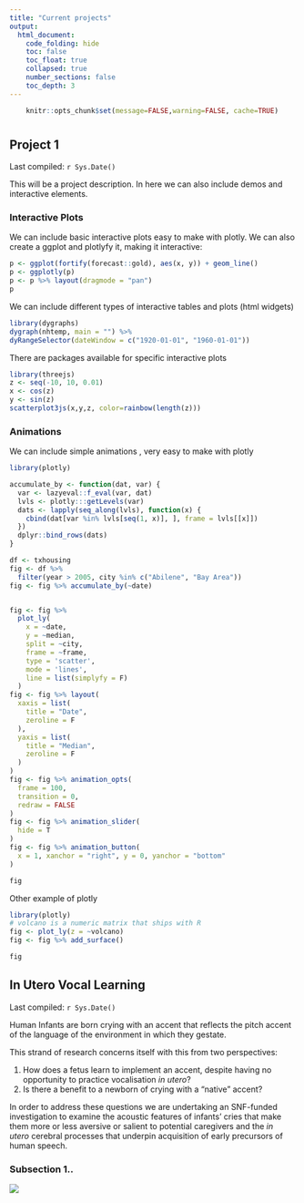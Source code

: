 ```yaml
---
title: "Current projects"
output:
  html_document:
    code_folding: hide
    toc: false
    toc_float: true
    collapsed: true
    number_sections: false
    toc_depth: 3
---
```


```{=html}
<style>
  .nav-pills>li>a:hover, .nav-pills>li>a:focus, .nav-pills>li.active>a,     .nav-pills>li.active>a:hover, .nav-pills>li.active>a:focus{
     background-color: CadetBlue; 
     }
</style>
```
<!-- https://www.angularfix.com/2021/10/how-to-change-tabset-colors-without.html -->

```r
    knitr::opts_chunk$set(message=FALSE,warning=FALSE, cache=TRUE)
```

#  {.tabset .tabset-fade .tabset-pills}

## Project 1

Last compiled: `r Sys.Date()`

This will be a project description. In here we can also include demos and interactive elements.

### Interactive Plots

We can include basic interactive plots easy to make with plotly. We can also create a ggplot and plotlyfy it, making it interactive:

```r
p <- ggplot(fortify(forecast::gold), aes(x, y)) + geom_line()
p <- ggplotly(p)
p <- p %>% layout(dragmode = "pan")
p

```

We can include different types of interactive tables and plots (html widgets)

```r
library(dygraphs)
dygraph(nhtemp, main = "") %>% 
dyRangeSelector(dateWindow = c("1920-01-01", "1960-01-01"))

```

There are packages available for specific interactive plots

```r
library(threejs)
z <- seq(-10, 10, 0.01)
x <- cos(z)
y <- sin(z)
scatterplot3js(x,y,z, color=rainbow(length(z)))

```

### Animations

We can include simple animations , very easy to make with plotly

```r
library(plotly)

accumulate_by <- function(dat, var) {
  var <- lazyeval::f_eval(var, dat)
  lvls <- plotly:::getLevels(var)
  dats <- lapply(seq_along(lvls), function(x) {
    cbind(dat[var %in% lvls[seq(1, x)], ], frame = lvls[[x]])
  })
  dplyr::bind_rows(dats)
}

df <- txhousing 
fig <- df %>%
  filter(year > 2005, city %in% c("Abilene", "Bay Area"))
fig <- fig %>% accumulate_by(~date)


fig <- fig %>%
  plot_ly(
    x = ~date, 
    y = ~median,
    split = ~city,
    frame = ~frame, 
    type = 'scatter',
    mode = 'lines', 
    line = list(simplyfy = F)
  )
fig <- fig %>% layout(
  xaxis = list(
    title = "Date",
    zeroline = F
  ),
  yaxis = list(
    title = "Median",
    zeroline = F
  )
) 
fig <- fig %>% animation_opts(
  frame = 100, 
  transition = 0, 
  redraw = FALSE
)
fig <- fig %>% animation_slider(
  hide = T
)
fig <- fig %>% animation_button(
  x = 1, xanchor = "right", y = 0, yanchor = "bottom"
)

fig
```

Other example of plotly

```r
library(plotly)
# volcano is a numeric matrix that ships with R
fig <- plot_ly(z = ~volcano)
fig <- fig %>% add_surface()

fig

```

## In Utero Vocal Learning

Last compiled: `r Sys.Date()`

Human Infants are born crying with an accent that reflects the pitch accent of the language of the environment in which they gestate.

This strand of research concerns itself with this from two perspectives:

1.  How does a fetus learn to implement an accent, despite having no opportunity to practice vocalisation *in utero*?
2.  Is there a benefit to a newborn of crying with a "native" accent?

In order to address these questions we are undertaking an SNF-funded investigation to examine the acoustic features of infants' cries that make them more or less aversive or salient to potential caregivers and the *in utero* cerebral processes that underpin acquisition of early precursors of human speech.

### Subsection 1..

![](images/Scanner_setup_wbkgd.png)

#  {.unnumbered}
